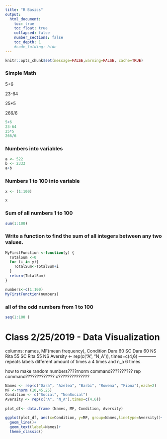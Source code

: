 ```yaml
---
title: "R Basics"
output:
  html_document:
    toc: true
    toc_float: true
    collapsed: false
    number_sections: false
    toc_depth: 1
    #code_folding: hide
---
```


```r
knitr::opts_chunk$set(message=FALSE,warning=FALSE, cache=TRUE)
```
### Simple Math

5+6

23-64

25*5

266/6

```r
5+6
23-64
25*5
266/6
```

### Numbers into variables


```r
a <- 522
b <- 2333
a+b 
```
### Numbers 1 to 100 into variable


```r
x <- (1:100) 

x

```


### Sum of all numbers 1 to 100

```r
sum(1:100)
```

### Write a function to find the sum of all integers between any two values.

```r
MyFirstFunction <-function(y) {
  TotalSum <-0
  for (i in y){
    TotalSum<-TotalSum+i
  }
  return(TotalSum)
}

numbers<-c(1:100)
MyFirstFunction(numbers)

```
### all of the odd numbers from 1 to 100

```r
seq(1:100 )
```

# Class 2/25/2019 - Data Visualization

columns:
  names, MF(mean frequency), Condition
  Dara      60                  SC
  Dara      60                  NS
  Rita      55                  SC
  Rita      55                  NS
  Aversity <- rep(c("A", "N_A")), times=c(4,6) ------------ repeats labels different amount of times a 4 times and n_a 6 times. 
  
  how to make random numbers????rnorm command??????????
  rep command?????????????
  c??????????????
  
```r
Names <- rep(c("Dara", "Azelea", "Barbi", "Rowena", "Fiona"),each=2)
MF <-rnorm (10,45,25)
Condition <- c("Social", "NonSocial")
Aversity <- rep(c("A", "N_A"),times=c(4,6))
                
plot_df<- data.frame (Names, MF, Condition, Aversity)

ggplot(plot_df, aes(x=Condition, y=MF, group=Names,linetype=Aversity))+
  geom_line()+
  geom_text(label=Names)+
  theme_classic()

```

